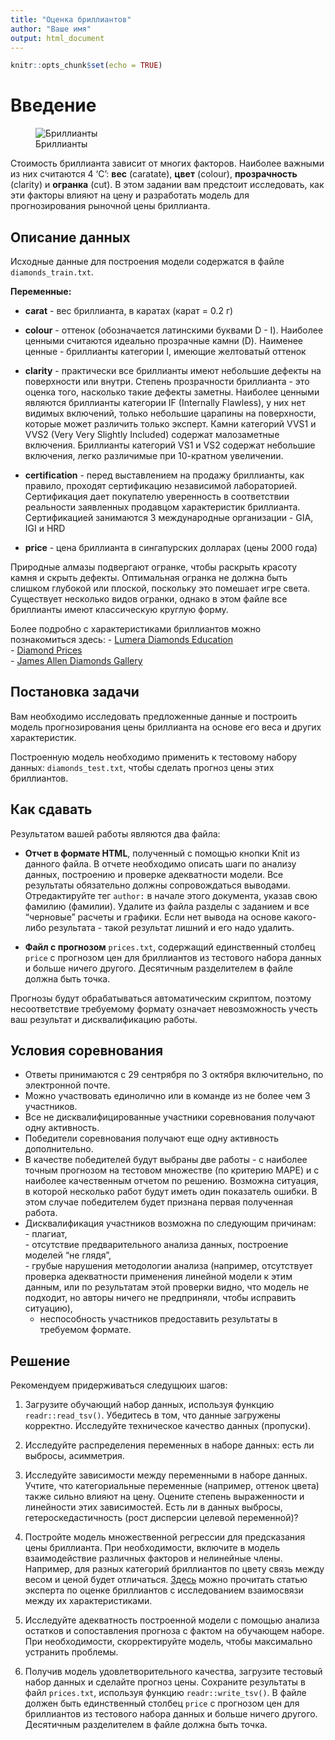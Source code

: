 ```yaml
---
title: "Оценка бриллиантов"
author: "Ваше имя"
output: html_document
---
```


```r
knitr::opts_chunk$set(echo = TRUE)
```

# Введение

![Бриллианты](diamonds.jpg)

Стоимость бриллианта зависит от многих факторов. Наиболее важными из них считаются 4 'C': **вес** (caratate), **цвет** (colour), **прозрачность** (clarity) и **огранка** (cut). В этом задании вам предстоит исследовать, как эти факторы влияют на цену и разработать модель для прогнозирования рыночной цены бриллианта. 

## Описание данных

Исходные данные для построения модели содержатся в файле `diamonds_train.txt`.

**Переменные:**

- **carat** - вес бриллианта, в каратах (карат = 0.2 г)

- **colour** - оттенок (обозначается латинскими буквами D - I). Наиболее ценными считаются идеально прозрачные камни (D). Наименее ценные - бриллианты категории I, имеющие желтоватый оттенок

- **clarity** - практически все бриллианты имеют небольшие дефекты на поверхности или внутри. Степень прозрачности бриллианта - это оценка того, насколько такие дефекты заметны. Наиболее ценными являются бриллианты категории IF (Internally Flawless), у них нет видимых включений, только небольшие царапины на поверхности, которые может различить только эксперт. Камни категорий VVS1 и VVS2 (Very Very Slightly Included) содержат малозаметные включения. Бриллианты категорий VS1 и VS2 содержат небольшие включения, легко различимые при 10-кратном увеличении. 

- **certification**  - перед выставлением на продажу бриллианты, как правило, проходят сертификацию независимой лабораторией. Сертификация дает покупателю уверенность в соответствии реальности заявленных продавцом характеристик бриллианта. Сертификацией занимаются 3 международные организации - GIA, IGI и HRD 

- **price** - цена бриллианта в сингапурских долларах (цены 2000 года)

Природные алмазы подвергают огранке, чтобы раскрыть красоту камня и скрыть дефекты. Оптимальная огранка не должна быть слишком глубокой или плоской, поскольку это  помешает игре света. Существует несколько видов огранки, однако в этом файле все бриллианты имеют классическую круглую форму.

Более подробно с характеристиками бриллиантов можно познакомиться здесь:
- [Lumera Diamonds Education](http://www.lumeradiamonds.com/diamond-education/index)  
- [Diamond Prices](https://www.diamonds.pro/diamond-prices/)  
- [James Allen Diamonds Gallery](http://www.jamesallen.com/loose-diamonds/all-diamonds/)  



## Постановка задачи

Вам необходимо исследовать предложенные данные и построить модель прогнозирования цены бриллианта на основе его веса и других характеристик. 

Построенную модель необходимо применить к тестовому набору данных: `diamonds_test.txt`, чтобы сделать прогноз цены этих бриллиантов.

## Как сдавать

Результатом вашей работы являются два файла: 

  - **Отчет в формате HTML**, полученный с помощью кнопки Knit из данного файла. В отчете необходимо описать шаги по анализу данных, построению и проверке адекватности модели. Все результаты обязательно должны сопровождаться выводами. Отредактируйте тег `author:` в начале этого документа, указав свою фамилию (фамилии). Удалите из файла разделы с заданием и все "черновые" расчеты и графики. Если нет вывода на основе какого-либо результата - такой результат лишний и его надо удалить.
  
  - **Файл с прогнозом** `prices.txt`, содержащий единственный столбец `price` с прогнозом цен для бриллиантов из тестового набора данных и больше ничего другого. Десятичным разделителем в файле должна быть точка. 
  
Прогнозы будут обрабатываться автоматическим скриптом, поэтому несоответствие требуемому формату означает невозможность учесть ваш результат и дисквалификацию работы. 
  

## Условия соревнования

- Ответы принимаются с 29 сентрября по 3 октября включительно, по электронной почте.  
- Можно участвовать единолично или в команде из не более чем 3 участников.  
- Все не дисквалифицированные участники соревнования получают одну активность.  
- Победители соревнования получают еще одну активность дополнительно.  
- В качестве победителей будут выбраны две работы - с наиболее точным прогнозом на тестовом множестве (по критерию MAPE) и с наиболее качественным отчетом по решению. Возможна ситуация, в которой несколько работ будут иметь один показатель ошибки. В этом случае победителем будет признана первая полученная работа.  
- Дисквалификация участников возможна по следующим причинам:   
      - плагиат,  
      - отсутствие предварительного анализа данных, построение моделей "не глядя",  
      - грубые нарушения методологии анализа (например, отсутствует проверка адекватности применения линейной модели к этим данным, или по результатам этой проверки видно, что модель не подходит, но авторы ничего не предприняли, чтобы исправить ситуацию),   
    - неспособность участников предоставить результаты в требуемом формате.  

## Решение

Рекомендуем придерживаться следущюих шагов:

 1. Загрузите обучающий набор данных, используя функцию `readr::read_tsv()`. Убедитесь в том, что данные загружены корректно. Исследуйте техническое качество данных (пропуски).
 
 2. Исследуйте распределения переменных в наборе данных: есть ли выбросы, асимметрия.
 
 3. Исследуйте зависимости между переменными в наборе данных. Учтите, что категориальные переменные (например, оттенок цвета) также сильно влияют на цену. Оцените степень выраженности и линейности этих зависимостей. Есть ли в данных выбросы, гетероскедастичность (рост дисперсии целевой переменной)?
 
 4. Постройте модель множественной регрессии для предсказания цены бриллианта. При необходимости, включите в модель взаимодействие различных факторов и нелинейные члены. Например, для разных категорий бриллиантов по цвету связь между весом и ценой будет отличаться. [Здесь](https://www.diamonds.pro/diamond-prices/) можно прочитать статью эксперта по оценке бриллиантов с исследованием взаимосвязи между их характеристиками.  
 
 5. Исследуйте адекватность построенной модели с помощью анализа остатков и сопоставления прогноза с фактом на обучающем наборе. При необходимости, скорректируйте модель, чтобы максимально устранить проблемы.  
 
 
 6. Получив модель удовлетворительного качества, загрузите тестовый набор данных и сделайте прогноз цены. Сохраните результаты в файл `prices.txt`, используя функцию `readr::write_tsv()`. В файле должен быть единственный столбец `price` с прогнозом цен для бриллиантов из тестового набора данных и больше ничего другого. Десятичным разделителем в файле должна быть точка. 
 

 
